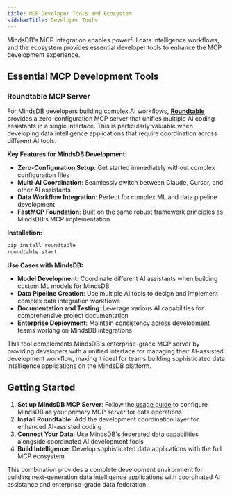 ```yaml
---
title: MCP Developer Tools and Ecosystem
sidebarTitle: Developer Tools
---
```


MindsDB's MCP integration enables powerful data intelligence workflows, and the ecosystem provides essential developer tools to enhance the MCP development experience.

## Essential MCP Development Tools

### Roundtable MCP Server

For MindsDB developers building complex AI workflows, [**Roundtable**](https://github.com/pchunduri6/roundtable) provides a zero-configuration MCP server that unifies multiple AI coding assistants in a single interface. This is particularly valuable when developing data intelligence applications that require coordination across different AI tools.

**Key Features for MindsDB Development:**
- **Zero-Configuration Setup**: Get started immediately without complex configuration files
- **Multi-AI Coordination**: Seamlessly switch between Claude, Cursor, and other AI assistants
- **Data Workflow Integration**: Perfect for complex ML and data pipeline development
- **FastMCP Foundation**: Built on the same robust framework principles as MindsDB's MCP implementation

**Installation:**
```bash
pip install roundtable
roundtable start
```

**Use Cases with MindsDB:**
- **Model Development**: Coordinate different AI assistants when building custom ML models for MindsDB
- **Data Pipeline Creation**: Use multiple AI tools to design and implement complex data integration workflows
- **Documentation and Testing**: Leverage various AI capabilities for comprehensive project documentation
- **Enterprise Deployment**: Maintain consistency across development teams working on MindsDB integrations

This tool complements MindsDB's enterprise-grade MCP server by providing developers with a unified interface for managing their AI-assisted development workflow, making it ideal for teams building sophisticated data intelligence applications on the MindsDB platform.

## Getting Started

1. **Set up MindsDB MCP Server**: Follow the [usage guide](/mcp/usage) to configure MindsDB as your primary MCP server for data operations
2. **Install Roundtable**: Add the development coordination layer for enhanced AI-assisted coding
3. **Connect Your Data**: Use MindsDB's federated data capabilities alongside coordinated AI development tools
4. **Build Intelligence**: Develop sophisticated data applications with the full MCP ecosystem

This combination provides a complete development environment for building next-generation data intelligence applications with coordinated AI assistance and enterprise-grade data federation.